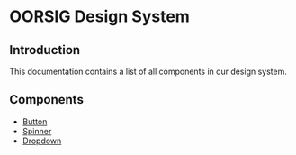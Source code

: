 
<MDXWrapper>

<PageTitle title="Docs" />

# OORSIG Design System

## Introduction

This documentation contains a list of all components in our design system.

## Components

- [Button](/_docs/button)
- [Spinner](/_docs/spinner)
- [Dropdown](/_docs/dropdown)

</MDXWrapper>
